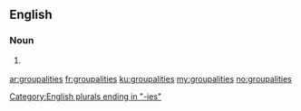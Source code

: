 ==English==

===Noun===
{{head|en|noun plural form}}

# {{label|en|rare|nonstandard}} {{plural of|groupality|lang=en}}

[[Category:English plurals ending in "-ies"]]

[[ar:groupalities]]
[[fr:groupalities]]
[[ku:groupalities]]
[[my:groupalities]]
[[no:groupalities]]